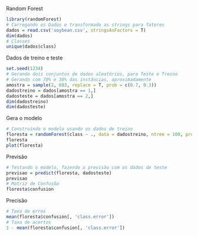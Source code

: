 Random Forest
```r
library(randomForest)
# Carregando os Dados e transformado as strings para fatores
dados = read.csv('soybean.csv', stringsAsFactors = T)
dim(dados)
# Classes
unique(dados$class)
```
Dados de treino e teste
```r
set.seed(1234)
# Gerando dois conjuntos de dados aleatórios, para Teste e Treino
# Gerando com 70% e 30% das instâncias, aproximadamente
amostra = sample(2, 683, replace = T, prob = c(0.7, 0.3))
dadostreino = dados[amostra == 1,]
dadosteste = dados[amostra == 2,]
dim(dadostreino)
dim(dadosteste)
```
Gera o modelo
```r
# Construindo o modelo usando os dados de treino
floresta = randomForest(class ~ ., data = dadostreino, ntree = 100, proximity = T)
floresta
plot(floresta)
```
Previsão
```r
# Testando o modelo, fazendo a previsão com os dados de teste
previsao = predict(floresta, dadosteste)
previsao
# Matriz de Confusão
floresta$confusion
```
Precisão
```r
# Taxa de erros
mean(floresta$confusion[, 'class.error'])
# Taxa de acertos
1 - mean(floresta$confusion[, 'class.error'])
```

